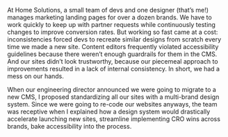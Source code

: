 
<H1group eyebrow="Case study:" heading="Multi-Site Design System" />

At Home Solutions, a small team of devs and one designer (that’s me!) manages marketing landing pages for over a dozen brands. We have to work quickly to keep up with partner requests while continuously testing changes to improve conversion rates. But working so fast came at a cost: inconsistencies forced devs to recreate similar designs from scratch every time we made a new site. Content editors frequently violated accessibility guidelines because there weren’t enough guardrails for them in the CMS. And our sites didn’t look trustworthy, because our piecemeal approach to improvements resulted in a lack of internal consistency. In short, we had a mess on our hands.

When our engineering director announced we were going to migrate to a new CMS, I proposed standardizing all our sites with a multi-brand design system. Since we were going to re-code our websites anyways, the team was receptive when I explained how a design system would drastically accelerate launching new sites, streamline implementing CRO wins across brands, bake accessibility into the process.
